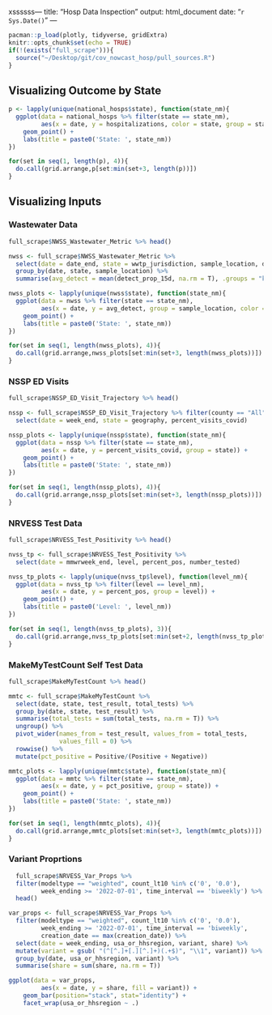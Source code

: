 xssssss---
title: "Hosp Data Inspection"
output: html_document
date: "`r Sys.Date()`"
---

```r
pacman::p_load(plotly, tidyverse, gridExtra)
knitr::opts_chunk$set(echo = TRUE)
if(!(exists("full_scrape"))){
  source("~/Desktop/git/cov_nowcast_hosp/pull_sources.R")
}
```

## Visualizing Outcome by State

``` r
p <- lapply(unique(national_hosps$state), function(state_nm){
  ggplot(data = national_hosps %>% filter(state == state_nm), 
         aes(x = date, y = hospitalizations, color = state, group = state)) + 
    geom_point() + 
    labs(title = paste0('State: ', state_nm))
})
```

```r
for(set in seq(1, length(p), 4)){
  do.call(grid.arrange,p[set:min(set+3, length(p))])
}
```

## Visualizing Inputs

### Wastewater Data

```r
full_scrape$NWSS_Wastewater_Metric %>% head()
```

```r
nwss <- full_scrape$NWSS_Wastewater_Metric %>%
  select(date = date_end, state = wwtp_jurisdiction, sample_location, detect_prop_15d) %>% 
  group_by(date, state, sample_location) %>%
  summarise(avg_detect = mean(detect_prop_15d, na.rm = T), .groups = "keep")

nwss_plots <- lapply(unique(nwss$state), function(state_nm){
  ggplot(data = nwss %>% filter(state == state_nm), 
         aes(x = date, y = avg_detect, group = sample_location, color = sample_location)) + 
    geom_point() + 
    labs(title = paste0('State: ', state_nm))
})
```
```r
for(set in seq(1, length(nwss_plots), 4)){
  do.call(grid.arrange,nwss_plots[set:min(set+3, length(nwss_plots))])
}

```

### NSSP ED Visits

```r
full_scrape$NSSP_ED_Visit_Trajectory %>% head()
```

```r
nssp <- full_scrape$NSSP_ED_Visit_Trajectory %>% filter(county == "All") %>% 
  select(date = week_end, state = geography, percent_visits_covid)

nssp_plots <- lapply(unique(nssp$state), function(state_nm){
  ggplot(data = nssp %>% filter(state == state_nm), 
         aes(x = date, y = percent_visits_covid, group = state)) + 
    geom_point() + 
    labs(title = paste0('State: ', state_nm))
})
```
```r
for(set in seq(1, length(nssp_plots), 4)){
  do.call(grid.arrange,nssp_plots[set:min(set+3, length(nssp_plots))])
}
```


### NRVESS Test Data

```r
full_scrape$NRVESS_Test_Positivity %>% head()
```

```r
nvss_tp <- full_scrape$NRVESS_Test_Positivity %>% 
  select(date = mmwrweek_end, level, percent_pos, number_tested)

nvss_tp_plots <- lapply(unique(nvss_tp$level), function(level_nm){
  ggplot(data = nvss_tp %>% filter(level == level_nm), 
         aes(x = date, y = percent_pos, group = level)) + 
    geom_point() + 
    labs(title = paste0('Level: ', level_nm))
})
```
```r
for(set in seq(1, length(nvss_tp_plots), 3)){
  do.call(grid.arrange,nvss_tp_plots[set:min(set+2, length(nvss_tp_plots))])
}
```


### MakeMyTestCount Self Test Data

```r
full_scrape$MakeMyTestCount %>% head()
```

```r
mmtc <- full_scrape$MakeMyTestCount %>% 
  select(date, state, test_result, total_tests) %>%
  group_by(date, state, test_result) %>%
  summarise(total_tests = sum(total_tests, na.rm = T)) %>%
  ungroup() %>%
  pivot_wider(names_from = test_result, values_from = total_tests, 
              values_fill = 0) %>%
  rowwise() %>%
  mutate(pct_positive = Positive/(Positive + Negative))

mmtc_plots <- lapply(unique(mmtc$state), function(state_nm){
  ggplot(data = mmtc %>% filter(state == state_nm), 
         aes(x = date, y = pct_positive, group = state)) + 
    geom_point() + 
    labs(title = paste0('State: ', state_nm))
})
```
```r
for(set in seq(1, length(mmtc_plots), 4)){
  do.call(grid.arrange,mmtc_plots[set:min(set+3, length(mmtc_plots))])
}
```

### Variant Proprtions


```r
  full_scrape$NRVESS_Var_Props %>% 
  filter(modeltype == "weighted", count_lt10 %in% c('0', '0.0'), 
         week_ending >= '2022-07-01', time_interval == 'biweekly') %>% 
  head()
```

```r
var_props <- full_scrape$NRVESS_Var_Props %>% 
  filter(modeltype == "weighted", count_lt10 %in% c('0', '0.0'), 
         week_ending >= '2022-07-01', time_interval == 'biweekly', 
         creation_date == max(creation_date)) %>%
  select(date = week_ending, usa_or_hhsregion, variant, share) %>%
  mutate(variant = gsub( "(^[^.]+[.][^.]+)(.+$)", "\\1", variant)) %>%
  group_by(date, usa_or_hhsregion, variant) %>%
  summarise(share = sum(share, na.rm = T))

ggplot(data = var_props, 
         aes(x = date, y = share, fill = variant)) + 
    geom_bar(position="stack", stat="identity") + 
    facet_wrap(usa_or_hhsregion ~ .)

```
